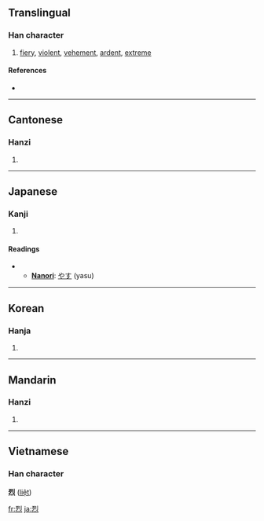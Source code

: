 ==Translingual==

===Han character===
{{Han char|rn=86|rad=火|as=06|sn=10|four=1233<sub>0</sub>|canj=一弓火 (MNF)}}

# [[fiery]], [[violent]], [[vehement]], [[ardent]], [[extreme]]

====References====
* {{Han ref|kx=0669.160|dkj=18987|dj=1078.210|hdz=32201.120|uh=70C8|ud=28872|bh=AF50|bd=44880}}

----

==Cantonese==

===Hanzi===
{{yue-hanzi|jyut=|y=lit6}}

# {{defn|Cantonese}}

----

==Japanese==

===Kanji===
{{ja-kanji|grade=c|rs=火06}}

# {{defn|Japanese}}

====Readings====
{{ja-readings|on=[[れつ]] (retsu)|kun=[[はげしい]] (hageshii)}}
** '''[[Nanori]]''': [[やす]] (yasu)

----

==Korean==

===Hanja===
{{ko-hanja|hangeul=렬>열|eumhun=|rv=ryeol>yeol|mr=ryŏl>yŏl|y=lyel>yel}}

# {{defn|Korean}}

----

==Mandarin==

===Hanzi===
{{cmn-hanzi|pin=[[liè]] ([[lie4]]), [[yàng]] ([[yang4]])|wg=lieh<sup>4</sup>, yang<sup>4</sup>}}

# {{defn|Mandarin}}

----

==Vietnamese==
===Han character===
'''烈''' ([[liệt]])

[[fr:烈]]
[[ja:烈]]
